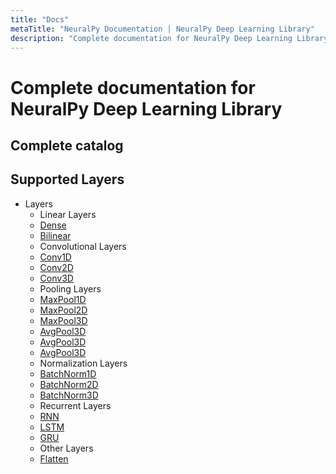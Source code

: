 ```yaml
---
title: "Docs"
metaTitle: "NeuralPy Documentation | NeuralPy Deep Learning Library"
description: "Complete documentation for NeuralPy Deep Learning Library"
---
```


# Complete documentation for NeuralPy Deep Learning Library

## Complete catalog


## Supported Layers
  - Layers
    - Linear Layers
    - [Dense](/docs/layers/dense)
    - [Bilinear](/docs/layers/bilinear)
    - Convolutional Layers
    - [Conv1D](/docs/layers/conv1d)
    - [Conv2D](/docs/layers/conv2d)
    - [Conv3D](/docs/layers/conv3d)
    - Pooling Layers
    - [MaxPool1D](/docs/layers/maxpool1d)
    - [MaxPool2D](/docs/layers/maxpool2d)
    - [MaxPool3D](/docs/layers/maxpool3d)
    - [AvgPool3D](/docs/layers/avgpool3d)
    - [AvgPool3D](/docs/layers/avgpool3d)
    - [AvgPool3D](/docs/layers/avgpool3d)
    - Normalization Layers
    - [BatchNorm1D](/docs/layers/batchnorm1d)
    - [BatchNorm2D](/docs/layers/batchnorm2d)
    - [BatchNorm3D](/docs/layers/batchnorm3d)
    - Recurrent Layers
    - [RNN](/docs/layers/rnn)
    - [LSTM](/docs/layers/lstm)
    - [GRU](/docs/layers/gru)
    - Other Layers
    - [Flatten](/docs/layers/Flatten)
